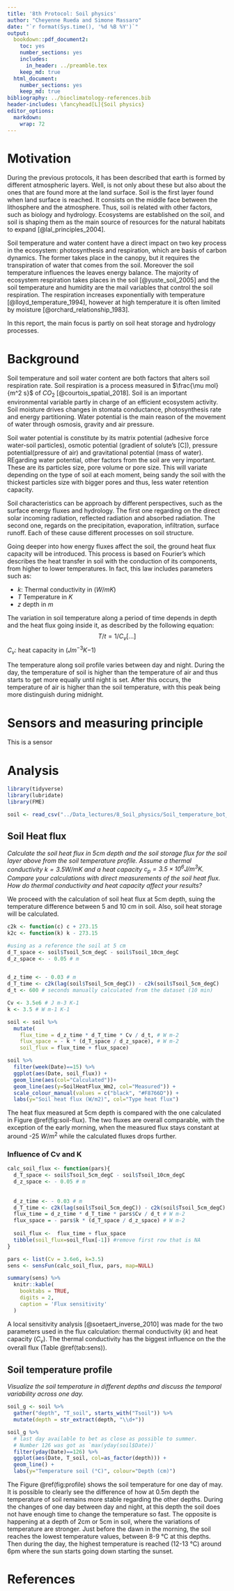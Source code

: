 ```yaml
---
title: '8th Protocol: Soil physics'
author: "Cheyenne Rueda and Simone Massaro"
date: "`r format(Sys.time(), '%d %B %Y')`"
output:
  bookdown::pdf_document2:
    toc: yes
    number_sections: yes
    includes:
      in_header: ../preamble.tex
    keep_md: true
  html_document:
    number_sections: yes
    keep_md: true
bibliography: ../bioclimatology-references.bib
header-includes: \fancyhead[L]{Soil physics}
editor_options:
  markdown:
    wrap: 72
---
```


# Motivation

During the previous protocols, it has been described that earth is formed by different atmospheric layers.
Well, is not only about these but also about the ones that are found more at the land surface.
Soil is the first layer found when land surface is reached.
It consists on the middle face between the lithosphere and the atmosphere.
Thus, soil is related with other factors, such as biology and hydrology.
Ecosystems are established on the soil, and soil is shaping them as the main source of resources for the natural habitats to expand [@lal_principles_2004].

Soil temperature and water content have a direct impact on two key process in the ecosystem: photosynthesis and respiration, which are basis of carbon dynamics. The former takes place in the canopy, but it requires the transpiration of water that comes from the soil. Moreover the soil temperature influences the leaves energy balance.
The majority of ecosystem respiration takes places in the soil [@yuste_soil_2005] and the soil temperature and humidity are the mail variables that control the soil respiration.
The respiration increases exponentially with temperature [@lloyd_temperature_1994],
however at high temperature it is often limited by moisture [@orchard_relationship_1983].

In this report, the main focus is partly on soil heat storage and hydrology processes.

# Background

Soil temperature and soil water content are both factors that alters soil respiration rate. Soil respiration is a process measured in $\frac{\mu mol} {m^2 s}$ of $CO_2$ [@courtois_spatial_2018].
Soil is an important environmental variable partly in charge of an efficient ecosystem activity.
Soil moisture drives changes in stomata conductance, photosynthesis rate and energy partitioning. Water potential is the main reason of the movement of water through osmosis, gravity and air pressure. 

Soil water potential is constitute by its matrix potential (adhesive force water-soil particles), osmotic potential (gradient of solute's [C]), pressure potential(pressure of air) and gravitational potential (mass of water). 
REgarding water potential, other factors from the soil are very important.
These are its particles size, pore volume or pore size. This will variate depending on the type of soil at each moment, being sandy the soil with the thickest particles size with bigger pores and thus, less water retention capacity.


Soil characteristics can be approach by different perspectives, such as the surface energy fluxes and hydrology.
The first one regarding on the direct solar incoming radiation, reflected radiation and absorbed radiation.
The second one, regards on the precipitation, evaporation, infiltration, surface runoff. Each of these cause different processes on soil structure. 

Going deeper into how energy fluxes affect the soil, the ground heat flux capacity will be introduced.
This process is based on Fourier's which describes the heat transfer in soil with the conduction of its components, from higher to lower temperatures.
In fact, this law includes parameters such as: 

 - $k$: Thermal conductivity in $(W/mK)$
 - $T$ Temperature in $K$ 
 - $z$ depth in $m$

The variation in soil temperature along a period of time depends in depth and the heat flux going inside it, as described by the following equation: 
$$ T/t = 1/C_v [...]$$
$C_v$: heat capacity in $(J m^{-3}K{-1})$ 

The temperature along soil profile varies between day and night. During the day, the temperature of soil is higher than the temperature of air and thus starts to get more equally until night is set. After this occurs, the temperature of air is higher than the soil temperature, with this peak being more distinguish during midnight. 


# Sensors and measuring principle

This is a sensor
\newline


# Analysis
```r
library(tidyverse)
library(lubridate)
library(FME)
```
```r
soil <- read_csv("../Data_lectures/8_Soil_physics/Soil_temperature_bot_garden.csv")
```



## Soil Heat flux
*Calculate the soil heat flux in 5cm depth and the soil storage flux for the soil layer above from the soil temperature profile. Assume a thermal conductivity $k=3.5 W/m K$ and a heat capacity $c_p=3.5\times10^6 J/m^3K$. Compare your calculations with direct measurements of the soil heat flux. How do thermal conductivity and heat capacity affect your results?*


We proceed with the calculation of soil heat flux at 5cm depth, suing the temperature difference between 5 and 10 cm in soil. Also, soil heat storage will be calculated. 
```r

c2k <- function(c) c + 273.15
k2c <- function(k) k - 273.15

#using as a reference the soil at 5 cm
d_T_space <- soil$Tsoil_5cm_degC - soil$Tsoil_10cm_degC
d_z_space <- - 0.05 # m


d_z_time <- - 0.03 # m 
d_T_time <- c2k(lag(soil$Tsoil_5cm_degC)) - c2k(soil$Tsoil_5cm_degC)
d_t <- 600 # seconds manually calculated from the dataset (10 min) 

Cv <- 3.5e6 # J m-3 K-1
k <- 3.5 # W m-1 K-1
```

```r
soil <- soil %>% 
  mutate(
    flux_time = d_z_time * d_T_time * Cv / d_t, # W m-2 
    flux_space = - k * (d_T_space / d_z_space), # W m-2 
    soil_flux = flux_time + flux_space)
```



```r
soil %>% 
  filter(week(Date)==15) %>% 
  ggplot(aes(Date, soil_flux)) +
  geom_line(aes(col="Calculated"))+
  geom_line(aes(y=SoilHeatFlux_Wm2, col="Measured")) +
  scale_colour_manual(values = c("black", "#F8766D")) +
  labs(y="Soil heat flux (W/m2)", col="Type heat flux")
```

The heat flux measured at 5cm depth is compared with the one calculated in Figure \@ref(fig:soil-flux).
The two fluxes are overall comparable, with the exception of the early morning, when the measured flux stays constant at around -25 $W/m^2$ while the calculated fluxes drops further.



### Influence of Cv and K

```r
calc_soil_flux <- function(pars){
  d_T_space <- soil$Tsoil_5cm_degC - soil$Tsoil_10cm_degC
  d_z_space <- - 0.05 # m
  
  
  d_z_time <- - 0.03 # m 
  d_T_time <- c2k(lag(soil$Tsoil_5cm_degC)) - c2k(soil$Tsoil_5cm_degC)
  flux_time = d_z_time * d_T_time * pars$Cv / d_t # W m-2
  flux_space = - pars$k * (d_T_space / d_z_space) # W m-2
  
  soil_flux <-  flux_time + flux_space
  tibble(soil_flux=soil_flux[-1]) #remove first row that is NA
}
```

```r
pars <- list(Cv = 3.6e6, k=3.5)
sens <- sensFun(calc_soil_flux, pars, map=NULL)

summary(sens) %>% 
  knitr::kable(
    booktabs = TRUE,
    digits = 2,
    caption = 'Flux sensitivity'
  )
```

A local sensitivity analysis [@soetaert_inverse_2010] was made for the two parameters used in the flux calculation: thermal conductivity ($k$) and heat capacity ($C_v$). The thermal conductivity has the biggest influence on the the overall flux (Table \@ref(tab:sens)).
\newline

## Soil temperature profile

*Visualize the soil temperature in different depths and discuss the temporal variability across one day.*

```r
soil_g <- soil %>% 
  gather("depth", "T_soil", starts_with("Tsoil")) %>% 
  mutate(depth = str_extract(depth, "\\d+"))
```


```r
soil_g %>% 
  # last day available to bet as close as possible to summer.
  # Number 126 was got as `max(yday(soil$Date))`
  filter(yday(Date)==126) %>% 
  ggplot(aes(Date, T_soil, col=as_factor(depth))) +
  geom_line() +
  labs(y="Temperature soil (°C)", colour="Depth (cm)")
```
The Figure \@ref(fig:profile) shows the soil temperature for one day of may. It is possible to clearly see the difference of how at 0.5m depth the temperature of soil remains more stable regarding the other depths. During the changes of one day between day and night, at this depth the soil does not have enough time to change the temperature so fast.
The opposite is happening at a depth of 2cm or 5cm in soil, where the variations of temperature are stronger.
Just before the dawn in the morning, the soil reaches the lowest temperature values, between 8-9 °C at this depths.
Then during the day, the highest temperature is reached (12-13 °C) around 6pm where the sun starts going down starting the sunset. 
\newline

# References
